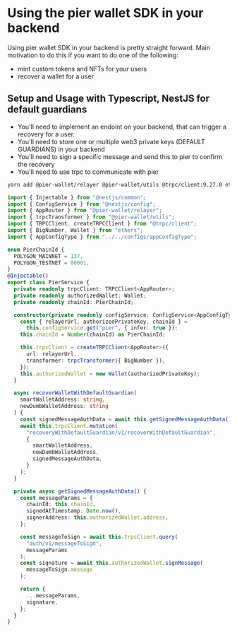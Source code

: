 # Using the pier wallet SDK in your backend

Using pier wallet SDK in your backend is pretty straight forward. Main motivation to do this if you want to do one of the following:

- mint custom tokens and NFTs for your users
- recover a wallet for a user

## Setup and Usage with Typescript, NestJS for default guardians

- You'll need to implement an endoint on your backend, that can trigger a recovery for a user.
- You'll need to store one or multiple web3 private keys (DEFAULT GUARDIANS) in your backend
- You'll need to sign a specific message and send this to pier to confirm the recovery
- You'll need to use trpc to communicate with pier

```sh
yarn add @pier-wallet/relayer @pier-wallet/utils @trpc/client:9.27.0 ethers:^5.7.2
```

```ts
import { Injectable } from "@nestjs/common";
import { ConfigService } from "@nestjs/config";
import { AppRouter } from "@pier-wallet/relayer";
import { trpcTransformer } from "@pier-wallet/utils";
import { TRPCClient, createTRPCClient } from "@trpc/client";
import { BigNumber, Wallet } from "ethers";
import { AppConfigType } from "../../configs/appConfigType";

enum PierChainId {
  POLYGON_MAINNET = 137,
  POLYGON_TESTNET = 80001,
}
@Injectable()
export class PierService {
  private readonly trpcClient: TRPCClient<AppRouter>;
  private readonly authorizedWallet: Wallet;
  private readonly chainId: PierChainId;

  constructor(private readonly configService: ConfigService<AppConfigType>) {
    const { relayerUrl, authorizedPrivateKey, chainId } =
      this.configService.get("pier", { infer: true });
    this.chainId = Number(chainId) as PierChainId;

    this.trpcClient = createTRPCClient<AppRouter>({
      url: relayerUrl,
      transformer: trpcTransformer({ BigNumber }),
    });
    this.authorizedWallet = new Wallet(authorizedPrivateKey);
  }

  async recoverWalletWithDefaultGuardian(
    smartWalletAddress: string,
    newDumbWalletAddress: string
  ) {
    const signedMessageAuthData = await this.getSignedMessageAuthData();
    await this.trpcClient.mutation(
      "recoveryWithDefaultGuardian/v1/recoverWithDefaultGuardian",
      {
        smartWalletAddress,
        newDumbWalletAddress,
        signedMessageAuthData,
      }
    );
  }

  private async getSignedMessageAuthData() {
    const messageParams = {
      chainId: this.chainId,
      signedAtTimestamp: Date.now(),
      signerAddress: this.authorizedWallet.address,
    };

    const messageToSign = await this.trpcClient.query(
      "auth/v1/messageToSign",
      messageParams
    );
    const signature = await this.authorizedWallet.signMessage(
      messageToSign.message
    );

    return {
      ...messageParams,
      signature,
    };
  }
}
```
